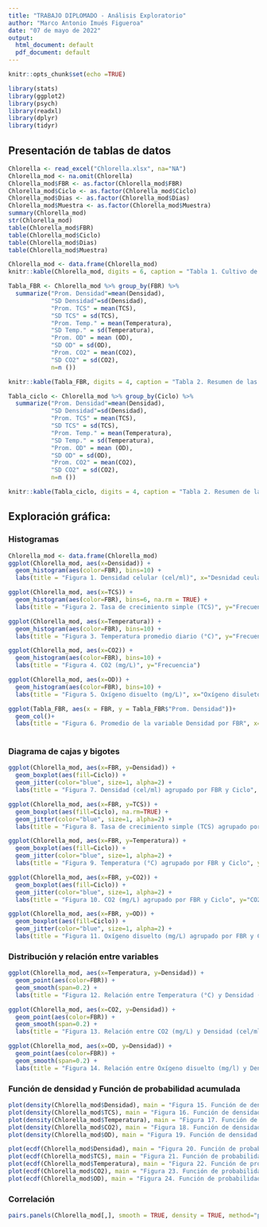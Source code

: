 ```yaml
---
title: "TRABAJO DIPLOMADO - Análisis Exploratorio"
author: "Marco Antonio Imués Figueroa"
date: "07 de mayo de 2022"
output:
  html_document: default
  pdf_document: default
---
```


```r
knitr::opts_chunk$set(echo =TRUE)

library(stats)
library(ggplot2)
library(psych)
library(readxl)
library(dplyr)
library(tidyr)
```

## **Presentación de tablas de datos**

```r
Chlorella <- read_excel("Chlorella.xlsx", na="NA")
Chlorella_mod <- na.omit(Chlorella)
Chlorella_mod$FBR <- as.factor(Chlorella_mod$FBR)
Chlorella_mod$Ciclo <- as.factor(Chlorella_mod$Ciclo)
Chlorella_mod$Dias <- as.factor(Chlorella_mod$Dias)
Chlorella_mod$Muestra <- as.factor(Chlorella_mod$Muestra)
summary(Chlorella_mod)
str(Chlorella_mod)
table(Chlorella_mod$FBR)
table(Chlorella_mod$Ciclo)
table(Chlorella_mod$Dias)
table(Chlorella_mod$Muestra)

Chlorella_mod <- data.frame(Chlorella_mod)
knitr::kable(Chlorella_mod, digits = 6, caption = "Tabla 1. Cultivo de la microalga *Chlorella vulgarias* en FBRT")

Tabla_FBR <- Chlorella_mod %>% group_by(FBR) %>% 
  summarize("Prom. Densidad"=mean(Densidad),
            "SD Densidad"=sd(Densidad),
            "Prom. TCS" = mean(TCS),
            "SD TCS" = sd(TCS),
            "Prom. Temp." = mean(Temperatura),
            "SD Temp." = sd(Temperatura),
            "Prom. OD" = mean (OD),
            "SD OD" = sd(OD),
            "Prom. CO2" = mean(CO2),
            "SD CO2" = sd(CO2),
            n=n ())

knitr::kable(Tabla_FBR, digits = 4, caption = "Tabla 2. Resumen de las variables en estudio por FBRT")

Tabla_ciclo <- Chlorella_mod %>% group_by(Ciclo) %>% 
  summarize("Prom. Densidad"=mean(Densidad),
            "SD Densidad"=sd(Densidad),
            "Prom. TCS" = mean(TCS),
            "SD TCS" = sd(TCS),
            "Prom. Temp." = mean(Temperatura),
            "SD Temp." = sd(Temperatura),
            "Prom. OD" = mean (OD),
            "SD OD" = sd(OD),
            "Prom. CO2" = mean(CO2),
            "SD CO2" = sd(CO2),
            n=n ())

knitr::kable(Tabla_ciclo, digits = 4, caption = "Tabla 2. Resumen de las variables en estudio por ciclo de cultivo")

```

## **Exploración gráfica:** 
### **Histogramas**

```r
Chlorella_mod <- data.frame(Chlorella_mod)
ggplot(Chlorella_mod, aes(x=Densidad)) +
  geom_histogram(aes(color=FBR), bins=10) + 
  labs(title = "Figura 1. Densidad celular (cel/ml)", x="Desnidad ceular (cel/ml)", y="Frecuencia")

ggplot(Chlorella_mod, aes(x=TCS)) +
  geom_histogram(aes(color=FBR), bins=6, na.rm = TRUE) +
  labs(title = "Figura 2. Tasa de crecimiento simple (TCS)", y="Frecuencia")

ggplot(Chlorella_mod, aes(x=Temperatura)) +
  geom_histogram(aes(color=FBR), bins=10) +
  labs(title = "Figura 3. Temperatura promedio diario (°C)", y="Frecuencia")

ggplot(Chlorella_mod, aes(x=CO2)) +
  geom_histogram(aes(color=FBR), bins=10) +
  labs(title = "Figura 4. CO2 (mg/L)", y="Frecuencia")

ggplot(Chlorella_mod, aes(x=OD)) +
  geom_histogram(aes(color=FBR), bins=10) +
  labs(title = "Figura 5. Oxígeno disuelto (mg/L)", x="Oxígeno disuleto (mg/L)", y="Frecuencia")

ggplot(Tabla_FBR, aes(x = FBR, y = Tabla_FBR$"Prom. Densidad"))+
  geom_col()+
  labs(title = "Figura 6. Promedio de la variable Densidad por FBR", x="Tipos de Fotobiorreactores", y = "Densidad (cel/ml)")
  
```

### **Diagrama de cajas y bigotes**

```r
ggplot(Chlorella_mod, aes(x=FBR, y=Densidad)) +
  geom_boxplot(aes(fill=Ciclo)) +
  geom_jitter(color="blue", size=1, alpha=2) +
  labs(title = "Figura 7. Densidad (cel/ml) agrupado por FBR y Ciclo", y="Densidad (cel/ml)")

ggplot(Chlorella_mod, aes(x=FBR, y=TCS)) +
  geom_boxplot(aes(fill=Ciclo), na.rm=TRUE) +
  geom_jitter(color="blue", size=1, alpha=2) +
  labs(title = "Figura 8. Tasa de crecimiento simple (TCS) agrupado por FBR y Ciclo", y="TCS")

ggplot(Chlorella_mod, aes(x=FBR, y=Temperatura)) +
  geom_boxplot(aes(fill=Ciclo)) +
  geom_jitter(color="blue", size=1, alpha=2) +
  labs(title = "Figura 9. Temperatura (°C) agrupado por FBR y Ciclo", y="Temperatura (°C)")

ggplot(Chlorella_mod, aes(x=FBR, y=CO2)) +
  geom_boxplot(aes(fill=Ciclo)) +
  geom_jitter(color="blue", size=1, alpha=2) +
  labs(title = "Figura 10. CO2 (mg/L) agrupado por FBR y Ciclo", y="CO2 (mg/L)")

ggplot(Chlorella_mod, aes(x=FBR, y=OD)) +
  geom_boxplot(aes(fill=Ciclo)) +
  geom_jitter(color="blue", size=1, alpha=2) +
  labs(title = "Figura 11. Oxígeno disuelto (mg/L) agrupado por FBR y Ciclo", y="OD (mg/L)")

```

### **Distribución y relación entre variables**

```r
ggplot(Chlorella_mod, aes(x=Temperatura, y=Densidad)) +
  geom_point(aes(color=FBR)) +
  geom_smooth(span=0.2) +
  labs(title = "Figura 12. Relación entre Temperatura (°C) y Densidad (cel/ml) agrupadas por FBR")

ggplot(Chlorella_mod, aes(x=CO2, y=Densidad)) +
  geom_point(aes(color=FBR)) +
  geom_smooth(span=0.2) +
  labs(title = "Figura 13. Relación entre CO2 (mg/L) y Densidad (cel/ml) agrupadas por FBR")

ggplot(Chlorella_mod, aes(x=OD, y=Densidad)) +
  geom_point(aes(color=FBR)) +
  geom_smooth(span=0.2) +
  labs(title = "Figura 14. Relación entre Oxígeno disuelto (mg/l) y Densidad (cel/ml) agrupadas por FBR")

```

### **Función de densidad y Función de probabilidad acumulada**

```r
plot(density(Chlorella_mod$Densidad), main = "Figura 15. Función de densidad para la variable Densidad (cel/ml)", y="Densidad")
plot(density(Chlorella_mod$TCS), main = "Figura 16. Función de densidad para la variable Tasa de Crecimiento Simple", y="Densidad")
plot(density(Chlorella_mod$Temperatura), main = "Figura 17. Función de densidad para la variable Temperatura (°C)", y="Densidad")
plot(density(Chlorella_mod$CO2), main = "Figura 18. Función de densidad para la variable CO2 (mg/ml))", y="Densidad")
plot(density(Chlorella_mod$OD), main = "Figura 19. Función de densidad para la variable Oxígeno disuelto (mg/ml)", y="Densidad")

plot(ecdf(Chlorella_mod$Densidad), main = "Figura 20. Función de probabilidad acumulada para la variable Densidad (cel/ml)")
plot(ecdf(Chlorella_mod$TCS), main = "Figura 21. Función de probabilidad acumulada para la variable Tasa de Crecimiento Simple")
plot(ecdf(Chlorella_mod$Temperatura), main = "Figura 22. Función de probabilidad acumulada para la variable Temperatura")
plot(ecdf(Chlorella_mod$CO2), main = "Figura 23. Función de probabilidad acumulada para la variable CO2")
plot(ecdf(Chlorella_mod$OD), main = "Figura 24. Función de probabilidad acumulada para la variable Oxígeno Disuelto")

```

### **Correlación**

```r
pairs.panels(Chlorella_mod[,], smooth = TRUE, density = TRUE, method="pearson", font=2, main="Figura 25. Matriz de correlaciones")
```

